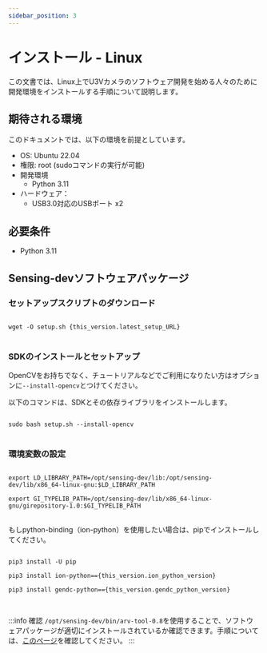 ```yaml
---
sidebar_position: 3
---
```



# インストール - Linux

この文書では、Linux上でU3Vカメラのソフトウェア開発を始める人々のために開発環境をインストールする手順について説明します。

## 期待される環境

このドキュメントでは、以下の環境を前提としています。

* OS: Ubuntu 22.04
* 権限: root (sudoコマンドの実行が可能)
* 開発環境
    * Python 3.11
* ハードウェア：
    * USB3.0対応のUSBポート x2

## 必要条件

* Python 3.11

## Sensing-devソフトウェアパッケージ

### セットアップスクリプトのダウンロード

<pre>
<code class="language-bash">
wget -O setup.sh {this_version.latest_setup_URL}
</code>
</pre>

### SDKのインストールとセットアップ

OpenCVをお持ちでなく、チュートリアルなどでご利用になりたい方はオプションに`--install-opencv`とつけてください。

以下のコマンドは、SDKとその依存ライブラリをインストールします。

<pre>
<code class="language-bash">
sudo bash setup.sh --install-opencv
</code>
</pre>

### 環境変数の設定

<pre>
<code class="language-bash">
export LD_LIBRARY_PATH=/opt/sensing-dev/lib:/opt/sensing-dev/lib/x86_64-linux-gnu:$LD_LIBRARY_PATH<br />
export GI_TYPELIB_PATH=/opt/sensing-dev/lib/x86_64-linux-gnu/girepository-1.0:$GI_TYPELIB_PATH
</code>
</pre>

もしpython-binding（ion-python）を使用したい場合は、pipでインストールしてください。

<pre>
<code class="language-bash">
pip3 install -U pip<br />
pip3 install ion-python=={this_version.ion_python_version}<br />
pip3 install gendc-python=={this_version.gendc_python_version}<br />
</code>
</pre>

:::info 確認
`/opt/sensing-dev/bin/arv-tool-0.8`を使用することで、ソフトウェアパッケージが適切にインストールされているか確認できます。手順については、[このページ](../external/aravis/arv-tools.md)を確認してください。
:::
